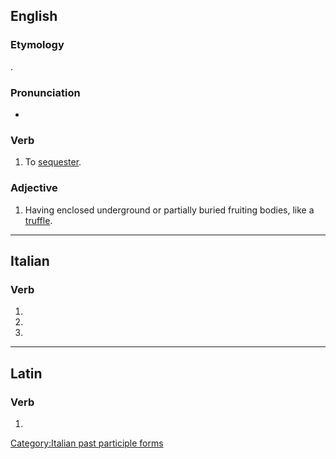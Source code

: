 ==English==

===Etymology===
{{root|en|ine-pro|*sekʷ-|id=follow}}
{{back-form|en|sequestration}}.

===Pronunciation===
* {{IPA|en|/ˈsiːkwəstɹeɪt/}}

===Verb===
{{en-verb|sequestrat}}

# To [[sequester]].

===Adjective===
{{en-adj|-}}

# {{lb|en|mycology}} Having enclosed underground or partially buried fruiting bodies, like a [[truffle]].

----

==Italian==

===Verb===
{{head|it|verb form}}

# {{inflection of|it|sequestrare||2|p|pres|indc}}
# {{inflection of|it|sequestrare||2|p|impr}}
# {{feminine plural of|it|sequestrato}}

[[Category:Italian past participle forms]]

----

==Latin==

===Verb===
{{la-verb-form|sequestrāte}}

# {{inflection of|la|sequestrō||2|p|pres|actv|impr}}